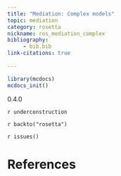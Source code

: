 ```yaml
---
title: "Mediation: Complex models"
topic: mediation
category: rosetta
nickname: ros_mediation_complex
bibliography: 
     - bib.bib
link-citations: true
        
---
```



```r
library(mcdocs)
mcdocs_init()
```


:::{ .version }
0.4.0
:::

`r underconstruction`

`r backto("rosetta")`

`r issues()`

# References
